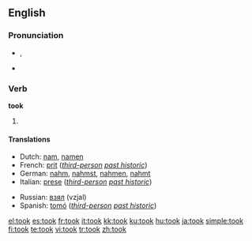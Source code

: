 ==English==

{{rank|left|part|off|160|took|nothing|God|three}}

===Pronunciation===
*{{IPA|/tʊk/}}, {{SAMPA|/tUk/}}
*{{audio|en-us-took.ogg|Audio (US)}}
*:{{rhymes|ʊk}}

===Verb===
'''took'''

# {{simple past of|[[take]]}}

====Translations====
{{trans-top|simple past of to take}}
*Dutch: [[nam]], [[namen]]
*French: [[prit]] (''[[third-person]] [[past historic]]'')
*German: [[nahm]], [[nahmst]], [[nahmen]], [[nahmt]]
*Italian: [[prese]] (''[[third-person]] [[past historic]]'')
{{trans-mid}}
*Russian: [[взял]] (vzjal) {{m}}
*Spanish: [[tomó]] (''[[third-person]] [[past historic]]'')
{{trans-bottom}}

[[el:took]]
[[es:took]]
[[fr:took]]
[[it:took]]
[[kk:took]]
[[ku:took]]
[[hu:took]]
[[ja:took]]
[[simple:took]]
[[fi:took]]
[[te:took]]
[[vi:took]]
[[tr:took]]
[[zh:took]]